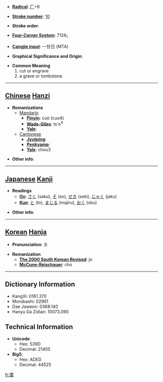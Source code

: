 * '''[[Wiktionary:Chinese radical index| Radical]]''': [[Wiktionary:Chinese radical index 厂|厂]]+8

* '''[[Wiktionary:Chinese total strokes index|Stroke number]]''': [[Wiktionary:Chinese total strokes index 10|10]]

* '''Stroke order''': 

* '''[[Wiktionary:Chinese four corner index|Four-Corner System]]''': 7126<sub>1</sub>

* '''[[Wiktionary:Chinese Cangjie index|Cangjie input]]''': 一廿日 (MTA)

* '''Graphical Significance and Origin''': 

* '''Common Meaning'''
*#cut or engrave
*# a grave or tombstone


----

== [[Chinese]] [[Hanzi]] ==

* '''Romanizations'''
** [[Mandarin]]
*** '''[[Pinyin]]''': cuò (cuo4)
*** '''[[Wade-Giles]]''': ts'o<sup>4</sup>
*** '''[[Yale]]''': 
**[[Cantonese]]
***'''[[Jyutping]]''':
***'''[[Penkyamp]]''': 
***'''[[Yale]]''': chou3

* '''Other info''': 

----

== [[Japanese]] [[Kanji]] ==

* '''Readings'''
** '''[[On]]''': [[さく]] (saku), [[そ]] (so), [[せき]] (seki), [[じゃく]] (jaku)
** '''[[Kun]]''': [[と]] (to), [[まじる]] (majiru), [[おく]] (oku)

* '''Other info''':  

----

== [[Korean]] [[Hanja]] ==

* '''Pronunciation''': 조

* '''Romanization'''
** '''[[The 2000 South Korean Revised Romanization|The 2000 South Korean Revised]]''': jo
** '''[[McCune-Reischauer]]''': cho

----

== Dictionary Information ==

* KangXi: 0161.370
* Morobashi: 02961
* Dae Jaweon: 0368.140
* Hanyu Da Zidian: 10073.090

== Technical Information ==

* '''Unicode''':
** Hex: 539D
** Decimal: 21405
* '''Big5''':
** Hex: ADED
** Decimal: 44525

[[fr:厝]]